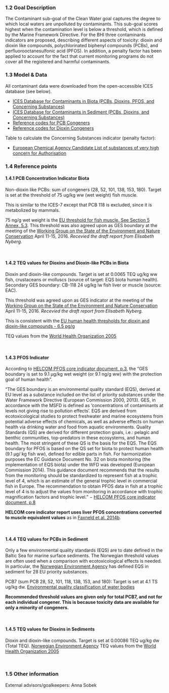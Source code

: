 ### 1.2 Goal Description

The Contaminant sub-goal of the Clean Water goal captures the degree to which local waters are unpolluted by contaminants. This sub-goal scores highest when the contamination level is below a threshold, which is defined by the Marine Framework Directive. For the BHI three contaminants indicators are proposed, describing different aspects of toxicity: dioxin and dioxin like compounds, polychlorinated biphenyl compounds (PCBs), and perfluorooctanesulfonic acid (PFOS). In addition, a penalty factor has been applied to account for the fact that current monitoring programs do not cover all the registered and harmful contaminants.

### 1.3 Model & Data

All contaminant data were downloaded from the open-accessible ICES database (see below).

- [ICES Database for Contaminants in Biota (PCBs, Dioxins, PFOS, and Concerning Substances)](http://dome.ices.dk/views/ContaminantsBiota.aspx)
- [ICES Database for Contaminants in Sediment (PCBs, Dioxins, and Concerning Substances)](http://dome.ices.dk/views/ContaminantsSediment.aspx)
- [Reference codes for PCB Congeners](https://vocab.ices.dk/?CodeID=26983)
- [Reference codes for Dioxin Congeners](https://vocab.ices.dk/?CodeID=26986)


Table to calculate the Concerning Substances indicator (penalty factor): 

- [European Chemical Agency Candidate List of substances of very high concern for Authorisation](https://echa.europa.eu/candidate-list-table?p_p_id=disslists_WAR_disslistsportlet&p_p_lifecycle=1&p_p_state=normal&p_p_mode=view&p_p_col_id=column-1&p_p_col_pos=2&p_p_col_count=3&_disslists_WAR_disslistsportlet_javax.portlet.action=searchDissLists)


### 1.4 Reference points

#### 1.4.1 PCB Concentration Indicator Biota

Non-dioxin like PCBs: sum of congeners (28, 52, 101, 138, 153, 180). Target is set at the threshold of 75 ug/kg ww (wet weight) fish muscle. 

This is similar to the ICES-7 except that PCB 118 is excluded, since it is metabolized by mammals.

75 ng/g wet weight is the [EU threshold for fish muscle. See Section 5 Annex, 5.3](http://eur-lex.europa.eu/LexUriServ/LexUriServ.do?uri=OJ:L:2011:320:0018:0023:EN:PDF). This threshold was also agreed upon as GES boundary at the meeting of the [Working Group on the State of the Environment and Nature Conservation](http://helcom.fi/helcom-at-work/groups/state-and-conservation) April 11-15, 2016. *Recevied the draft report from Elisabeth Nyberg.*  

<br/>

#### 1.4.2 TEQ values for Dioxins and Dioxin-like PCBs in Biota

Dioxin and dioxin-like compounds. Target is set at 0.0065 TEQ ug/kg ww fish, crustaceans or molluscs (source of target: EQS biota human health). Secondary GES boundary: CB-118 24 ug/kg lw fish liver or muscle (source: EAC).  

This threshold was agreed upon as GES indicator at the meeting of the [Working Group on the State of the Environment and Nature Conservation](http://helcom.fi/helcom-at-work/groups/state-and-conservation) April 11-15, 2016. *Recevied the draft report from Elisabeth Nyberg.*  

This is consistent with the [EU human health thresholds for dioxin and dioxin-like compounds - 6.5 pg/g](http://eur-lex.europa.eu/LexUriServ/LexUriServ.do?uri=OJ:L:2011:320:0018:0023:EN:PDF)  

TEQ values from the [World Health Organization 2005](http://www.who.int/ipcs/assessment/tef_values.pdf)  

<br/>

#### 1.4.3 PFOS Indicator

According to [HELCOM PFOS core indicator document, p.3](http://www.helcom.fi/Core%20Indicators/PFOS_HELCOM%20core%20indicator%202016_web%20version.pdf), the "GES boundary is set to 9.1 μg/kg wet weight (or 9.1 ng/g ww) with the protection goal of human health".

"The GES boundary is an environmental quality standard (EQS), derived at EU level as a substance included on the list of priority substances under the Water Framework Directive (European Commission 2000, 2013). GES, in accordance with the MSFD is defined as 'concentrations of contaminants at levels not giving rise to pollution effects'. EQS are derived from ecotoxicological studies to protect freshwater and marine ecosystems from potential adverse effects of chemicals, as well as adverse effects on human health via drinking water and food from aquatic environments. Quality Standards (QS) are derived for different protection goals, i.e.: pelagic and benthic communities, top-predators in these ecosystems, and human health. The most stringent of these QS is the basis for the EQS. The EQS boundary for PFOS is based on the QS set for biota to protect human health (9.1 μg/ kg fish ww), defined for edible parts in fish. For harmonization purposes the EC Guidance Document No. 32 on biota monitoring (the implementation of EQS biota) under the WFD was developed (European Commission 2014). This guidance document recommends that the results from the monitoring should be standardized to represent fish at a trophic level of 4, which is an estimate of the general trophic level in commercial fish in Europe. The recommendation to obtain PFOS data in fish at a trophic level of 4 is to adjust the values from monitoring in accordance with trophic magnification factors and trophic level." $-$ [HELCOM PFOS core indicator document, p.8](http://www.helcom.fi/Core%20Indicators/PFOS_HELCOM%20core%20indicator%202016_web%20version.pdf)  

**HELCOM core indicator report uses liver PFOS concentrations converted to muscle equivalent values** as in [Faxneld et al. 2014b](https://www.diva-portal.org/smash/get/diva2:767385/FULLTEXT01.pdf).  

<br/>

#### 1.4.4 TEQ values for PCBs in Sediment

Only a few environmental quality standards (EQS) are to date defined in the Baltic Sea for marine surface sediments. The Norwegian threshold values are often used when a comparison with ecotoxicological effects is needed. In particular, the [Norwegian Environment Agency](https://www.miljodirektoratet.no/globalassets/publikasjoner/m1132/m1132.pdf) has defined EQS in sediment for 28 EU priority substances.

PCB7 (sum PCB 28, 52, 101, 118, 138, 153, and 180): Target is set at 4.1 TS ug/kg dw. [Environmental quality classification of water bodies](http://www.vannportalen.no/globalassets/nasjonalt/dokumenter/veiledere-direktoratsgruppa/Klassifisering-av-miljotilstand-i-vann-02-2018.pdf)

**Recommended threshold values are given only for total PCB7, and not for each individual congener. This is because toxicity data are available for only a minority of congeners.**

<br/>

#### 1.4.5 TEQ values for Dioxins in Sediments

Dioxin and dioxin-like compounds. Target is set at 0.00086 TEQ ug/kg dw (Total TEQ).
[Norwegian Environment Agency](https://www.miljodirektoratet.no/globalassets/publikasjoner/m1132/m1132.pdf)
TEQ values from the [World Health Organization 2005](http://www.who.int/ipcs/assessment/tef_values.pdf)  

<br/>

### 1.5 Other information

External advisors/goalkeepers: Anna Sobek
